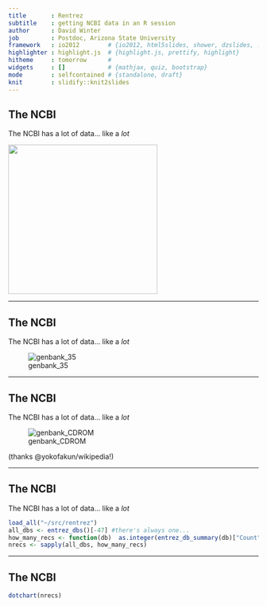 ```yaml
---
title       : Rentrez 
subtitle    : getting NCBI data in an R session
author      : David Winter 
job         : Postdoc, Arizona State University
framework   : io2012        # {io2012, html5slides, shower, dzslides, ...}
highlighter : highlight.js  # {highlight.js, prettify, highlight}
hitheme     : tomorrow      # 
widgets     : []            # {mathjax, quiz, bootstrap}
mode        : selfcontained # {standalone, draft}
knit        : slidify::knit2slides
---
```


## The NCBI

The NCBI has a lot of data... like a _lot_


<img src='http://upload.wikimedia.org/wikipedia/commons/b/bb/NucleotideSequences_86_87.jpeg' width=300px>

---

## The NCBI

The NCBI has a lot of data... like a _lot_

![genbank_35](http://upload.wikimedia.org/wikipedia/commons/8/86/Genbank63FloppyDisk.jpg)

---


## The NCBI

The NCBI has a lot of data... like a _lot_

![genbank_CDROM](http://upload.wikimedia.org/wikipedia/commons/2/24/Genbank100CD.jpg)

(thanks @yokofakun/wikipedia!)

---


## The NCBI

The NCBI has a lot of data... like a _lot_

```r
load_all("~/src/rentrez")
all_dbs <- entrez_dbs()[-47] #there's always one...
how_many_recs <- function(db)  as.integer(entrez_db_summary(db)["Count"]) 
nrecs <- sapply(all_dbs, how_many_recs)
```

---

## The NCBI 

```r
dotchart(nrecs)
```


